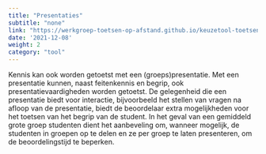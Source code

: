 ```yaml
---
title: "Presentaties"
subtitle: "none"
link: "https://werkgroep-toetsen-op-afstand.github.io/keuzetool-toetsen/methods/presentation/"
date: '2021-12-08'
weight: 2
category: "tool"
---
```


Kennis kan ook worden getoetst met een (groeps)presentatie. Met een presentatie kunnen, naast feitenkennis en begrip, ook presentatievaardigheden worden getoetst. De gelegenheid die een presentatie biedt voor interactie, bijvoorbeeld het stellen van vragen na afloop van de presentatie, biedt de beoordelaar extra mogelijkheden voor het toetsen van het begrip van de student. In het geval van een gemiddeld grote groep studenten dient het aanbeveling om, wanneer mogelijk, de studenten in groepen op te delen en ze per groep te laten presenteren, om de beoordelingstijd te beperken. 